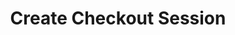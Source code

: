 ---
openapi: "post /checkouts"
title: "Create Checkout Session"
description: "Unified endpoint for creating checkout sessions for all types of billing requirements."
tag: "NEW"
---